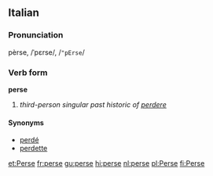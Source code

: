 ==Italian==
===Pronunciation===
pèrse, /ˈpɛrse/, /<tt>"pErse</tt>/
===Verb form===
'''perse'''

# ''third-person singular past historic of [[perdere]]''

====Synonyms====
*[[perdé]]
*[[perdette]]

[[et:Perse]]
[[fr:perse]]
[[gu:perse]]
[[hi:perse]]
[[nl:perse]]
[[pl:Perse]]
[[fi:Perse]]
